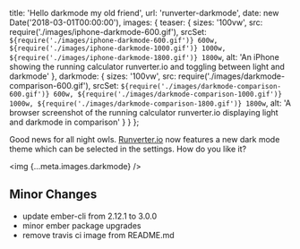   title: 'Hello darkmode my old friend',
  url: 'runverter-darkmode',
  date: new Date('2018-03-01T00:00:00'),
  images: {
    teaser: {
      sizes: '100vw',
      src: require('./images/iphone-darkmode-600.gif'),
      srcSet: `${require('./images/iphone-darkmode-600.gif')} 600w, ${require('./images/iphone-darkmode-1000.gif')} 1000w, ${require('./images/iphone-darkmode-1800.gif')} 1800w`,
      alt:
        'An iPhone showing the running calculator runverter.io and toggling between light and darkmode'
    },
    darkmode: {
      sizes: '100vw',
      src: require('./images/darkmode-comparison-600.gif'),
      srcSet: `${require('./images/darkmode-comparison-600.gif')} 600w, ${require('./images/darkmode-comparison-1000.gif')} 1000w, ${require('./images/darkmode-comparison-1800.gif')} 1800w`,
      alt:
        'A browser screenshot of the running calculator runverter.io displaying light and darkmode in comparison'
    }
  }
};

Good news for all night owls. <a href="https://runverter.io/" target="_blank">Runverter.io</a> now features a new dark mode theme which can be selected in the settings. How do you like it?

<img {...meta.images.darkmode} />

## Minor Changes

- update ember-cli from 2.12.1 to 3.0.0
- minor ember package upgrades
- remove travis ci image from README.md
